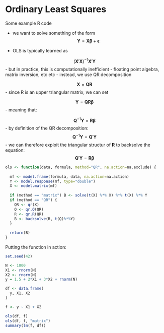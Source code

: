 # Ordinary Least Squares

Some example R code

- we want to solve something of the form
$$ \boldsymbol{Y} = \boldsymbol{X}\boldsymbol{\beta} + \boldsymbol{\epsilon} $$

- OLS is typically learned as

$$ (\boldsymbol{X}'\boldsymbol{X})^{-1}\boldsymbol{X}'\boldsymbol{Y} $$
- but in practice, this is computationally inefficient
- floating point algebra, matrix inversion, etc etc
- instead, we use QR decomposition

$$ \boldsymbol{X} = \boldsymbol{QR} $$
- since R is an upper triangular matrix, we can set

$$ \boldsymbol{Y} = \boldsymbol{QR}\boldsymbol{\beta} $$
- meaning that:

$$ \boldsymbol{Q}^{-1}\boldsymbol{Y} = \boldsymbol{R}\boldsymbol{\beta} $$
- by definition of the QR decomposition:
$$ \boldsymbol{Q}^{-1}\boldsymbol{Y} = \boldsymbol{Q}'\boldsymbol{Y}$$
- we can therefore exploit the triangular structur of $\boldsymbol{R}$ to backsolve the equation:
$$ \boldsymbol{Q}'\boldsymbol{Y} = \boldsymbol{R}\boldsymbol{\beta} $$


```r

ols <- function(data, formula, method="QR", na.action=na.exclude) {
  
  mf <- model.frame(formula, data, na.action=na.action)
  Y <- model.response(mf, type="double")
  X <- model.matrix(mf)
  
  if (method == "matrix") B <- solve(t(X) %*% X) %*% t(X) %*% Y
  if (method == "QR") {
    QR <- qr(X)
    Q <- qr.Q(QR)
    R <- qr.R(QR)
    B <- backsolve(R, t(Q)%*%Y)
  }
  
  return(B)
}

```

Putting the function in action:

```r

set.seed(42)

N <- 1000
X1 <- rnorm(N)
X2 <- rnorm(N)
y = 1.5 + 2*X1 + 3*X2 + rnorm(N)

df <- data.frame(
  y, X1, X2
)

f <- y ~ X1 + X2

ols(df, f)
ols(df, f, "matrix")
summary(lm(f, df))

```


